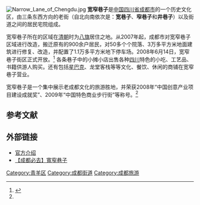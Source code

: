 [[File:Narrow_Lane_of_Chengdu.jpg|thumb]]
'''宽窄巷子'''是[[中華人民共和國|中国]][[四川省|四川省]][[成都市|成都市]]的一个历史文化区，由三条东西方向的老街（自北向南依次是：'''宽巷子'''、'''窄巷子'''和'''井巷子'''）以及街道之间的居民宅院组成。

宽窄巷子所在的区域在[[清朝|清朝]]时为[[八旗|八旗]]居住之地。从2007年起，成都市对宽窄巷子区域进行改造，搬迁原有的900余户居民，对50多个个院落、3万多平方米地面建筑进行修复、改造，并配置了1.1万多平方米地下停车场。2008年6月14日，宽窄巷子街区正式开放。<ref name="ChinaNews">{{cite news|url=http://www.sc.chinanews.com.cn/news/2012/0330/033596334.html|title=成都宽窄巷子——“千年少城”铸亿元产业|publisher=中新网|date=2012-03-30|accessdate=2012-07-11}}{{dead link|date=2017年12月 |bot=InternetArchiveBot |fix-attempted=yes }}</ref> 各条巷子中的小摊小店出售各种[[四川|四川]]特色的小吃、工艺品、书籍供游人购买。还有包括[[星巴克|星巴克]]、龙堂客栈等等文化、餐饮、休闲的商铺在宽窄巷子营业。

宽窄巷子是一个集中展示老成都文化的旅游胜地，并荣获2008年“中国创意产业项目建设成就奖”、2009年“中国特色商业步行街”等称号。<ref name = "ChinaNews"/>
{{multiple image | align = center
| image1 = 窄巷子入口.jpg|| caption1 =宽窄巷子景区窄巷子西边入口
| image2 = 宽巷子入口.jpg|| caption2 =宽窄巷子景区宽巷子西边入口
|image3=宽窄巷子地铁站B口.jpg|caption3=[[宽窄巷子站|宽窄巷子站]]B口}}

== 参考文献 ==
{{reflist}}
== 外部链接 ==
* [http://www.kzxz.com.cn 官方介绍]{{Wayback|url=http://www.kzxz.com.cn/ |date=20120814104617 }}
*[https://www.travelliker.com.hk/blog/2269-%E6%88%90%E9%83%BD%E5%BF%85%E5%8E%BB%E5%AF%AC%E7%AA%84%E5%B7%B7%E5%AD%90 【成都必去】寬窄巷子] {{Wayback|url=https://www.travelliker.com.hk/blog/2269-%E6%88%90%E9%83%BD%E5%BF%85%E5%8E%BB%E5%AF%AC%E7%AA%84%E5%B7%B7%E5%AD%90 |date=20190630155937 }}
{{成都市主要道路}}
[[Category:青羊区|Category:青羊区]]
[[Category:成都街道|Category:成都街道]]
[[Category:成都旅游|Category:成都旅游]]